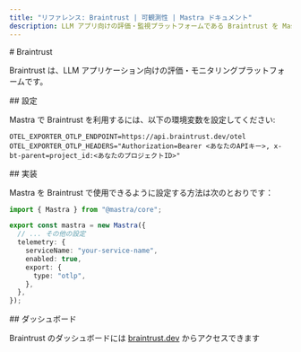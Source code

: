 ```yaml
---
title: "リファレンス: Braintrust | 可観測性 | Mastra ドキュメント"
description: LLM アプリ向けの評価・監視プラットフォームである Braintrust を Mastra に統合するためのドキュメント。
---
```


<div id="braintrust">
  # Braintrust
</div>

Braintrust は、LLM アプリケーション向けの評価・モニタリングプラットフォームです。

<div id="configuration">
  ## 設定
</div>

Mastra で Braintrust を利用するには、以下の環境変数を設定してください:

```env
OTEL_EXPORTER_OTLP_ENDPOINT=https://api.braintrust.dev/otel
OTEL_EXPORTER_OTLP_HEADERS="Authorization=Bearer <あなたのAPIキー>, x-bt-parent=project_id:<あなたのプロジェクトID>"
```


<div id="implementation">
  ## 実装
</div>

Mastra を Braintrust で使用できるように設定する方法は次のとおりです：

```typescript
import { Mastra } from "@mastra/core";

export const mastra = new Mastra({
  // ... その他の設定
  telemetry: {
    serviceName: "your-service-name",
    enabled: true,
    export: {
      type: "otlp",
    },
  },
});
```


<div id="dashboard">
  ## ダッシュボード
</div>

Braintrust のダッシュボードには [braintrust.dev](https://www.braintrust.dev/) からアクセスできます